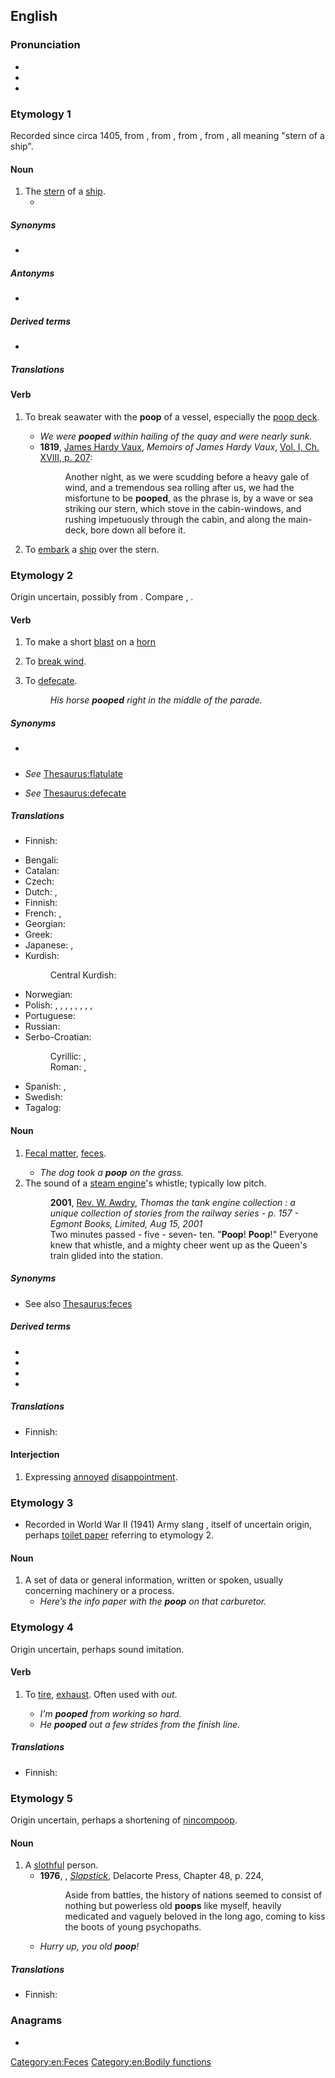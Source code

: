 ==English==

===Pronunciation===
* {{IPA|/puːp/|lang=en}}
* {{audio|En-ca-poop.ogg|Audio (CA)|lang=en}}
* {{rhymes|uːp|lang=en}}

===Etymology 1===
Recorded since circa 1405, from {{der|en|frm|poupe}}, from {{der|en|it|poppa}}, from {{der|en|VL.|*puppa}}, from {{der|en|la|puppis}}, all meaning "stern of a ship".

====Noun====
{{en-noun|~}}

# The [[stern]] of a [[ship]].
#* {{seeCites}}

=====Synonyms=====
* {{l|en|stern}}

=====Antonyms=====
* {{l|en|bow}}

=====Derived terms=====
* {{l|en|poop deck}}

=====Translations=====
{{trans-see|stern}}

====Verb====
{{en-verb}}

# {{lb|en|transitive}} To break seawater with the '''poop''' of a vessel, especially the [[poop deck]].
#* ''We were '''pooped''' within hailing of the quay and were nearly sunk.''
#* '''1819''', [[w:James Hardy Vaux|James Hardy Vaux]], ''Memoirs of James Hardy Vaux'', [[s:Memoirs of James Hardy Vaux/Volume 1/Chapter 18#207|Vol. I, Ch. XVIII, p. 207]]:
#*: Another night, as we were scudding before a heavy gale of wind, and a tremendous sea rolling after us, we had the misfortune to be '''pooped''', as the phrase is, by a wave or sea striking our stern, which stove in the cabin-windows, and rushing impetuously through the cabin, and along the main-deck, bore down all before it.
# {{lb|en|transitive}} To [[embark]] a [[ship]] over the stern.

===Etymology 2===
Origin uncertain, possibly from {{etyl|enm|en}} {{m|enm|poupen}}. Compare {{cog|nl|poepen|t=to defecate}}, {{cog|nds-de|pupen|t=to fart; break wind}}.

====Verb====
{{en-verb}}

# {{lb|en|obsolete|intransitive}} To make a short [[blast]] on a [[horn]] {{defdate|from late 14th c.}}
# {{lb|en|obsolete|intransitive}} To [[break wind]]. {{defdate|from 18th c.}}
# {{lb|en|informal|childish|intransitive}} To [[defecate]].
#: ''His horse '''pooped''' right in the middle of the parade.''

=====Synonyms=====
* {{sense|to toot}} {{l|en|toot}}
* {{sense|to fart}} ''See'' [[Thesaurus:flatulate]]
* {{sense|to shit}} ''See'' [[Thesaurus:defecate]]

=====Translations=====
{{trans-top|to make a short blast}}
* Finnish: {{t|fi|töräyttää}}
{{trans-mid}}
{{trans-bottom}}

{{trans-see|to break wind|break wind}}

{{trans-top-see|to defecate|defecate|poo|shit}}
* Bengali: {{t|bn|হাগা}}
* Catalan: {{t+|ca|cagar}}
* Czech: {{t+|cs|kakat|impf}}
* Dutch: {{t-check|nl|[[kakken]] [[poepen]]}} <!-- was "[[kakken]] [[poepen]]" - assumed sum-of-parts; if an idiom, remove the wikilinks to the individual words. see [[User:Kephir/gadgets/xte#Translation_fixing]] -->, {{t+check|nl|schijten}}
* Finnish: {{t+|fi|kakata}}
* French: {{t+|fr|faire caca}}, {{t|fr|faire une crotte}}
* Georgian: {{t-needed|ka}}
* Greek: {{t|el|κάνω κακά}}
* Japanese: {{t+|ja|うんち|tr=unchi suru|alt=うんちする}}, {{t+|ja|うんこ|tr=unko suru|alt=うんこする}}
* Kurdish:
*: Central Kurdish: {{t|ckb|گوو کردن}}
{{trans-mid}}
* Norwegian: {{t|no|bæsje}}
* Polish: {{t+|pl|srać}}, {{t+|pl|załatwiać się}}, {{t|pl|defekować}}, {{t|pl|oddawać kał}}, {{t|pl|oddawać stolec}}, {{t|pl|robić kupę}}, {{t|pl|wydalać kał}}, {{t|pl|wypróżniać się}}, {{t|pl|spuszczać kreta}}
* Portuguese: {{t|pt|fazer cocô}}
* Russian: {{t+|ru|ка́кать}}
* Serbo-Croatian:
*: Cyrillic: {{t|sh|ка́кити}}, {{t|sh|ка̏кати}}
*: Roman: {{t+|sh|kákiti}}, {{t+|sh|kȁkati}}
* Spanish: {{t+|es|cagar}}, {{t|es|hacer popó}}
* Swedish: {{t+|sv|bajsa}}
* Tagalog: {{t|tl|pagjebs}}
{{trans-bottom}}

====Noun====
{{en-noun|~}}

# {{lb|en|informal|often|childish}} [[fecal matter|Fecal matter]], [[feces]]. {{defdate|from the 18th c.}}
#* ''The dog took a '''poop''' on the grass.''
# The sound of a [[steam engine]]'s whistle; typically low pitch.
#: '''2001''', [[w:Rev. W. Awdry|Rev. W. Awdry]], ''Thomas the tank engine collection : a unique collection of stories from the railway series - p. 157 - Egmont Books, Limited, Aug 15, 2001''
#: Two minutes passed - five - seven- ten. "'''Poop'''! '''Poop'''!" Everyone knew that whistle, and a mighty cheer went up as the Queen's train glided into the station.

=====Synonyms=====
* See also [[Thesaurus:feces]]

=====Derived terms=====
* {{l|en|pooper}}
* {{l|en|pooper scooper}}
* {{l|en|poopsicle}}
* {{l|en|YouTube poop}}

=====Translations=====
{{trans-see|feces|poo|feces|shit|stool}}

{{trans-top|low-pitch sound of a whistle}}
* Finnish: {{t+|fi|tuut}}
{{trans-mid}}
{{trans-bottom}}

====Interjection====
{{en-intj}}

# {{lb|en|childish|euphemism}} Expressing [[annoyed]] [[disappointment]].

===Etymology 3===
* Recorded in World War II (1941) Army slang {{m|en|poop sheet||up-to-date information}}, itself of uncertain origin, perhaps [[toilet paper]] referring to etymology 2.

====Noun====
{{en-noun|-}}

# A set of data or general information, written or spoken, usually concerning machinery or a process.
#* ''Here’s the info paper with the '''poop''' on that carburetor.''

===Etymology 4===
Origin uncertain, perhaps sound imitation.

====Verb====
{{en-verb}}

# {{lb|en|transitive}} To [[tire]], [[exhaust]]. Often used with ''out''. {{defdate|from early 20th c.}}
#* ''I'm '''pooped''' from working so hard.''
#* ''He '''pooped''' out a few strides from the finish line.''

=====Translations=====
{{trans-top|to tire, exhaust}}
* Finnish: {{t+|fi|väsähtää}}
{{trans-mid}}
{{trans-bottom}}

===Etymology 5===
Origin uncertain, perhaps a shortening of [[nincompoop]].

====Noun====
{{en-noun}}

# A [[slothful]] person.
#* '''1976''', {{w|Kurt Vonnegut}}, ''[[w:Slapstick (novel)|Slapstick]]'', Delacorte Press, Chapter 48, p. 224,
#*: Aside from battles, the history of nations seemed to consist of nothing but powerless old '''poops''' like myself, heavily medicated and vaguely beloved in the long ago, coming to kiss the boots of young psychopaths.
#* ''Hurry up, you old '''poop'''!''

=====Translations=====
{{trans-top|slothful person}}
* Finnish: {{t+|fi|vätys}}
{{trans-mid}}
{{trans-bottom}}

===Anagrams===
* {{anagrams|en|oppo|po-po|popo}}

[[Category:en:Feces]]
[[Category:en:Bodily functions]]
